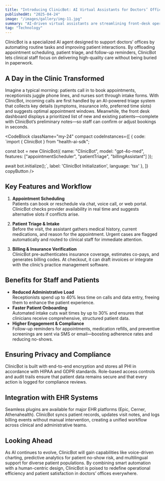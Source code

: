 ```yaml
---
title: "Introducing ClinicBot: AI Virtual Assistants for Doctors’ Offices"
publishedAt: "2025-04-24"
image: "/images/gallery/img-11.jpg"
summary: "AI-driven virtual assistants are streamlining front-desk operations, patient engagement, and administrative tasks in medical clinics."
tag: "Technology"
---
```


ClinicBot is a specialized AI agent designed to support doctors’ offices by automating routine tasks and improving patient interactions. By offloading appointment scheduling, patient triage, and follow-up reminders, ClinicBot lets clinical staff focus on delivering high-quality care without being buried in paperwork.

## A Day in the Clinic Transformed

Imagine a typical morning: patients call in to book appointments, receptionists juggle phone lines, and nurses sort through intake forms. With ClinicBot, incoming calls are first handled by an AI-powered triage system that collects key details (symptoms, insurance info, preferred time slots) and suggests optimal appointment windows. Meanwhile, the front desk dashboard displays a prioritized list of new and existing patients—complete with ClinicBot’s preliminary notes—so staff can confirm or adjust bookings in seconds.

<CodeBlock className="my-24"
    compact
    codeInstances={[
        {
            code: `import { ClinicBot } from "health-ai-sdk";

const bot = new ClinicBot({
  name: "ClinicBot",
  model: "gpt-4o-med",
  features: ["appointmentScheduler", "patientTriage", "billingAssistant"]
});

await bot.initialize();`,
            label: 'ClinicBot Initialization',
            language: 'tsx'
        },
    ]}
    copyButton
/>

## Key Features and Workflow

1. **Appointment Scheduling**  
   Patients can book or reschedule via chat, voice call, or web portal. ClinicBot checks provider availability in real time and suggests alternative slots if conflicts arise.

2. **Patient Triage & Intake**  
   Before the visit, the assistant gathers medical history, current medications, and reason for the appointment. Urgent cases are flagged automatically and routed to clinical staff for immediate attention.

3. **Billing & Insurance Verification**  
   ClinicBot pre-authenticates insurance coverage, estimates co-pays, and generates billing codes. At checkout, it can draft invoices or integrate with the clinic’s practice management software.

## Benefits for Staff and Patients

- **Reduced Administrative Load**  
  Receptionists spend up to 40% less time on calls and data entry, freeing them to enhance the patient experience.  
- **Faster Patient Onboarding**  
  Automated intake cuts wait times by up to 30% and ensures that clinicians receive comprehensive, structured patient data.  
- **Higher Engagement & Compliance**  
  Follow-up reminders for appointments, medication refills, and preventive screenings are sent via SMS or email—boosting adherence rates and reducing no-shows.

## Ensuring Privacy and Compliance

ClinicBot is built with end-to-end encryption and stores all PHI in accordance with HIPAA and GDPR standards. Role-based access controls and audit trails ensure that patient data remains secure and that every action is logged for compliance reviews.

## Integration with EHR Systems

Seamless plugins are available for major EHR platforms (Epic, Cerner, Athenahealth). ClinicBot syncs patient records, updates visit notes, and logs billing events without manual intervention, creating a unified workflow across clinical and administrative teams.

## Looking Ahead

As AI continues to evolve, ClinicBot will gain capabilities like voice-driven charting, predictive analytics for patient no-show risk, and multilingual support for diverse patient populations. By combining smart automation with a human-centric design, ClinicBot is poised to redefine operational efficiency and patient satisfaction in doctors’ offices everywhere.
